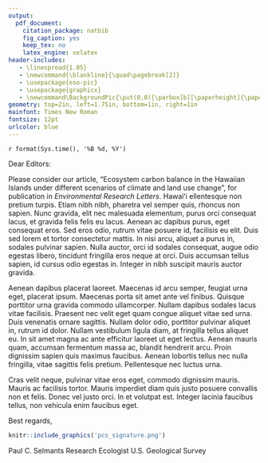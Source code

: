 ```yaml
---
output:
  pdf_document:
    citation_package: natbib
    fig_caption: yes
    keep_tex: no
    latex_engine: xelatex
header-includes:
   - \linespread{1.05}
   - \newcommand{\blankline}{\quad\pagebreak[2]}
   - \usepackage{eso-pic}
   - \usepackage{graphicx}
   - \newcommand\BackgroundPic{\put(0,0){\parbox[b][\paperheight]{\paperwidth}{\vfill\centering \includegraphics[width=\paperwidth,height=\paperheight, keepaspectratio]{usgs_letterhead.pdf} \vfill }}}
geometry: top=2in, left=1.75in, bottom=1in, right=1in
mainfont: Times New Roman
fontsize: 12pt
urlcolor: blue
---
```


\AddToShipoutPicture*{\BackgroundPic}
\pagenumbering{gobble}

`r format(Sys.time(), '%B %d, %Y')`

\blankline

Dear Editors:

\blankline

Please consider our article, "Ecosystem carbon balance in the Hawaiian Islands under different scenarios of climate and land use change", for publication in _Environmental Research Letters_. Hawaiʻi ellentesque non pretium turpis. Etiam nibh nibh, pharetra vel semper quis, rhoncus non sapien. Nunc gravida, elit nec malesuada elementum, purus orci consequat lacus, et gravida felis felis eu lacus. Aenean ac dapibus purus, eget consequat eros. Sed eros odio, rutrum vitae posuere id, facilisis eu elit. Duis sed lorem et tortor consectetur mattis. In nisi arcu, aliquet a purus in, sodales pulvinar sapien. Nulla auctor, orci id sodales consequat, augue odio egestas libero, tincidunt fringilla eros neque at orci. Duis accumsan tellus sapien, id cursus odio egestas in. Integer in nibh suscipit mauris auctor gravida.

Aenean dapibus placerat laoreet. Maecenas id arcu semper, feugiat urna eget, placerat ipsum. Maecenas porta sit amet ante vel finibus. Quisque porttitor urna gravida commodo ullamcorper. Nullam dapibus sodales lacus vitae facilisis. Praesent nec velit eget quam congue aliquet vitae sed urna. Duis venenatis ornare sagittis. Nullam dolor odio, porttitor pulvinar aliquet in, rutrum id dolor. Nullam vestibulum ligula diam, at fringilla tellus aliquet eu. In sit amet magna ac ante efficitur laoreet ut eget lectus. Aenean mauris quam, accumsan fermentum massa ac, blandit hendrerit arcu. Proin dignissim sapien quis maximus faucibus. Aenean lobortis tellus nec nulla fringilla, vitae sagittis felis pretium. Pellentesque nec luctus urna.

Cras velit neque, pulvinar vitae eros eget, commodo dignissim mauris. Mauris ac facilisis tortor. Mauris imperdiet diam quis justo posuere convallis non et felis. Donec vel justo orci. In et volutpat est. Integer lacinia faucibus tellus, non vehicula enim faucibus eget.

\blankline

Best regards,

```r
knitr::include_graphics('pcs_signature.png')
```

\raggedright
Paul C. Selmants 
\linebreak
Research Ecologist 
\linebreak
U.S. Geological Survey
